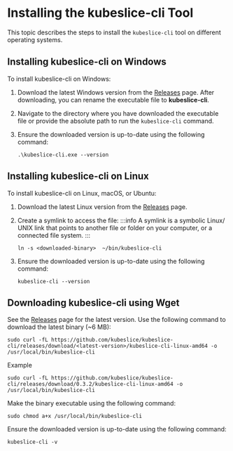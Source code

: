 # Installing the kubeslice-cli Tool

This topic describes the steps to install the `kubeslice-cli` tool on different operating systems.

## Installing kubeslice-cli on Windows

To install kubeslice-cli on Windows:

1. Download the latest Windows version from the [Releases](https://github.com/kubeslice/kubeslice-cli/releases) page.
   After downloading, you can rename the executable file to **kubeslice-cli**.

2. Navigate to the directory where you have downloaded the executable file or provide the absolute path to run the `kubeslice-cli` command.

3. Ensure the downloaded version is up-to-date using the following command:
   ```
   .\kubeslice-cli.exe --version
   ```
## Installing kubeslice-cli on Linux

To install kubeslice-cli on Linux, macOS, or Ubuntu:

1. Download the latest Linux version from the [Releases](https://github.com/kubeslice/kubeslice-cli/releases) page.

2. Create a symlink to access the file:
   :::info
   A symlink is a symbolic Linux/ UNIX link that points to another file or folder on your computer, or a connected file system.
   :::
   ```
   ln -s <downloaded-binary>  ~/bin/kubeslice-cli
   ```
3. Ensure the downloaded version is up-to-date using the following command:
   ```
   kubeslice-cli --version
   ```
## Downloading kubeslice-cli using Wget

See the [Releases](https://github.com/kubeslice/kubeslice-cli/releases) page for the latest version. Use the following command to 
download the latest binary (~6 MB):

```
sudo curl -fL https://github.com/kubeslice/kubeslice-cli/releases/download/<latest-version>/kubeslice-cli-linux-amd64 -o /usr/local/bin/kubeslice-cli
```

Example
```
sudo curl -fL https://github.com/kubeslice/kubeslice-cli/releases/download/0.3.2/kubeslice-cli-linux-amd64 -o /usr/local/bin/kubeslice-cli
```
Make the binary executable using the following command:
```
sudo chmod a+x /usr/local/bin/kubeslice-cli
```
Ensure the downloaded version is up-to-date using the following command:
```
kubeslice-cli -v
```
